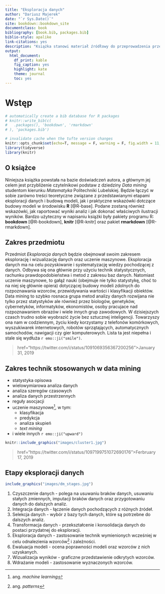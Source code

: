 ```yaml
--- 
title: "Eksploracja danych"
author: "Dariusz Majerek"
date: "`r Sys.Date()`"
site: bookdown::bookdown_site
documentclass: book
bibliography: [book.bib, packages.bib]
biblio-style: apalike
link-citations: yes
description: "Książka stanowi materiał źródłowy do przeprowadzenia przedmiotu Eksploracja Danych."
output: 
  html_document: 
    df_print: kable
    fig_caption: yes
    highlight: kate
    theme: journal
    toc: yes
---
```


# Wstęp {-}

```r
# automatically create a bib database for R packages
# knitr::write_bib(c(
#   .packages(), 'bookdown', 'rmarkdown'
# ), 'packages.bib')
```

```r
# invalidate cache when the tufte version changes
knitr::opts_chunk$set(echo=T, message = F, warning = F, fig.width = 11, fig.height = 8)
library(tidyverse)
library(knitr)
```

## O książce {-}

Niniejsza książka powstała na bazie doświadczeń autora, a głównym jej celem jest przybliżenie czytelnikowi podstaw z dziedziny *Data mining* studentom kierunku *Matematyka* Politechniki Lubelskiej. Będzie łączyć w sobie zarówno treści teoretyczne związane z przedstawianymi etapami eksploracji danych i budową modeli, jak i praktyczne wskazówki dotczące budowy modeli w środowisku **R** [@R-base]. Podane zostaną również wskazówki, jak raportować wyniki analiz i jak dokonać właściwych ilustracji wyników. Bardzo użyteczny w napisaniu książki były pakiety programu R: **bookdown** [@R-bookdown], **knitr** [@R-knitr] oraz pakiet **rmarkdown** [@R-rmarkdown].

## Zakres przedmiotu {-}

Przedmiot *Eksploracja danych* będzie obejmował swoim zakresem eksplorację i wizualizację danych oraz uczenie maszynowe. Eksploracja danych ma na celu pozyskiwanie i systematyzację wiedzy pochodzącej z danych. Odbywa się ona głównie przy użyciu technik statystycznych, rachunku prawdopodobieństwa i metod z zakresu baz danych. Natomiast uczenie maszynowe, to gałąź nauki (obejmuje nie tylko statystykę, choć to na niej się głównie opiera) dotyczącej budowy modeli zdolnych do rozpoznawania wzorców, przewidywania wartości i klasyfikacji obiektów. Data mining to szybko rosnaca grupa metod analizy danych rozwijana nie tylko przez statystyków ale również przez biologów, genetyków, cybernetyków, informatyków, ekonomistów, osoby pracujace nad rozpoznawaniem obrazów i wiele innych grup zawodowych. W dzisiejszych czasch trudno sobie wyobrazić życie bez sztucznej inteligencji. Towarzyszy ona nam w codziennym, życiu kiedy korzystamy z telefonów komórkowych, wyszukiwarek internetowych, robotów sprzątających, automatycznych samochodów, nawigacji czy gier komputerowych. Lista ta jest niepełna i stale się wydłuża `r emo::ji("smile")`.


<script async src="https://platform.twitter.com/widgets.js" charset="utf-8"></script>
<blockquote class="twitter-video">
  <p> href="https://twitter.com/i/status/1091069356367200256">January 31, 2019</p>
</blockquote>

## Zakres technik stosowanych w data mining {-}

- statystyka opisowa
- wielowymiarowa analiza danych
- analiza szeregów czasowych
- analiza danych przestrzennych
- reguły asocjacji
- uczenie maszynowe^[ang. *machine learning*], w tym:
    - klasyfikacja
    - predykcja
    - analiza skupień
    - *text mining*
- i wiele innych `r emo::ji("upward")`

```r
knitr::include_graphics("images/cluster1.jpg")
```

<blockquote class="twitter-video">
  <p> href="https://twitter.com/i/status/1097199751072690176">Ferbruary 17, 2019</p>
</blockquote>

## Etapy eksploracji danych {-}

```r
include_graphics("images/dm_stages.jpg")
```


1. Czyszczenie danych - polega na usuwaniu braków danych, usuwaniu stałych zmiennych, imputacji braków danych oraz przygotowaniu danych do dalszych analiz.
2. Integracja danych - łączenie danych pochodzących z różnych źródeł.
3. Selekcja danych - wybór z bazy tych danych, które są potrzebne do dalszych analiz.
4. Transformacja danych - przekształcenie i konsolidacja danych do postaci przydatnej do eksploracji.
5. Eksploracja danych - zastosowanie technik wymienionych wcześniej w celu odnalezienia wzorców^[ang. *patterns*] i zależności.
6. Ewaluacja modeli - ocena poprawności modeli oraz wzorców z nich uzyskanych.
7. Wizualizacja wyników - graficzne przedstawienie odkrytych wzorców.
8. Wdrażanie modeli - zastosowanie wyznaczonych wzorców.


